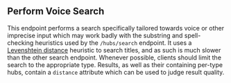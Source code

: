 
## Perform Voice Search

<OperationInfo method='get' path='/hubs/search/voice' />

This endpoint performs a search specifically tailored towards voice or other imprecise input which may work badly with the substring and spell-checking heuristics used by the `/hubs/search` endpoint. 
It uses a [Levenshtein distance](https://en.wikipedia.org/wiki/Levenshtein_distance) heuristic to search titles, and as such is much slower than the other search endpoint. 
Whenever possible, clients should limit the search to the appropriate type. 
Results, as well as their containing per-type hubs, contain a `distance` attribute which can be used to judge result quality.


